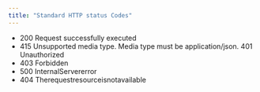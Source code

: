 ```yaml
---
title: "Standard HTTP status Codes"
---
```


- 200 Request successfully executed
- 415 Unsupported media type. Media type must be application/json. 401
  Unauthorized
- 403 Forbidden
- 500 InternalServererror
- 404 Therequestresourceisnotavailable

